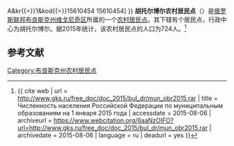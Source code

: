 {{Infobox Settlement
| official_name = 胡托尔博尔农村居民点
| native_name = Хутор-Борское сельское поселение
| settlement_type = [[农村居民点|农村居民点]]
| subdivision_type = [[国家|国家]]
| subdivision_type1 = [[州_(俄罗斯)|州]]
| subdivision_type2 = [[区_(苏联)|区]]
| subdivision_name = {{RUS}}
| subdivision_name1 = [[布良斯克州|布良斯克州]]
| subdivision_name2 = [[维戈尼奇区|维戈尼奇区]]
| seat_type = 行政中心
| seat = 胡托尔博尔
| population_as_of=2015
| population_footnotes = <ref name=stat />
| population_total = 724
| coordinates_display = inline,title
| latd =  | latm =  | lats =  | latNS = N
| longd =  | longm =  | longs =  | longEW = E
| timezone = [[莫斯科时间|MSK]]
| utc_offset = +3
| blank_name = [[俄罗斯市政土地区划代码|OKTMO编码]]
| blank_info = [http://classif.spb.ru/classificators/view/tma.php?st{{=}}A&kr{{=}}1&kod{{=}}15610454 15610454]
}}
'''胡托尔博尔农村居民点'''（{{lang-ru|Хутор-Борское сельское поселение}}）是[[俄罗斯联邦|俄罗斯联邦]][[布良斯克州|布良斯克州]][[维戈尼奇区|维戈尼奇区]]所属的一个[[农村居民点|农村居民点]]。其下辖有个居民点，行政中心为胡托尔博尔。据2015年统计，该农村居民点的人口为724人。<ref name=stat>{{ cite web | url = http://www.gks.ru/free_doc/doc_2015/bul_dr/mun_obr2015.rar | title = Численность населения Российской Федерации по муниципальным образованиям на 1 января 2015 года | accessdate = 2015-08-06 | archiveurl = https://www.webcitation.org/6aaNzOlFO?url=http://www.gks.ru/free_doc/doc_2015/bul_dr/mun_obr2015.rar | archivedate = 2015-08-06 | language = ru | deadurl = yes }}</ref>

== 参考文献 ==
{{reflist}}

{{Russia-stub}}

[[Category:布良斯克州农村居民点|Category:布良斯克州农村居民点]]